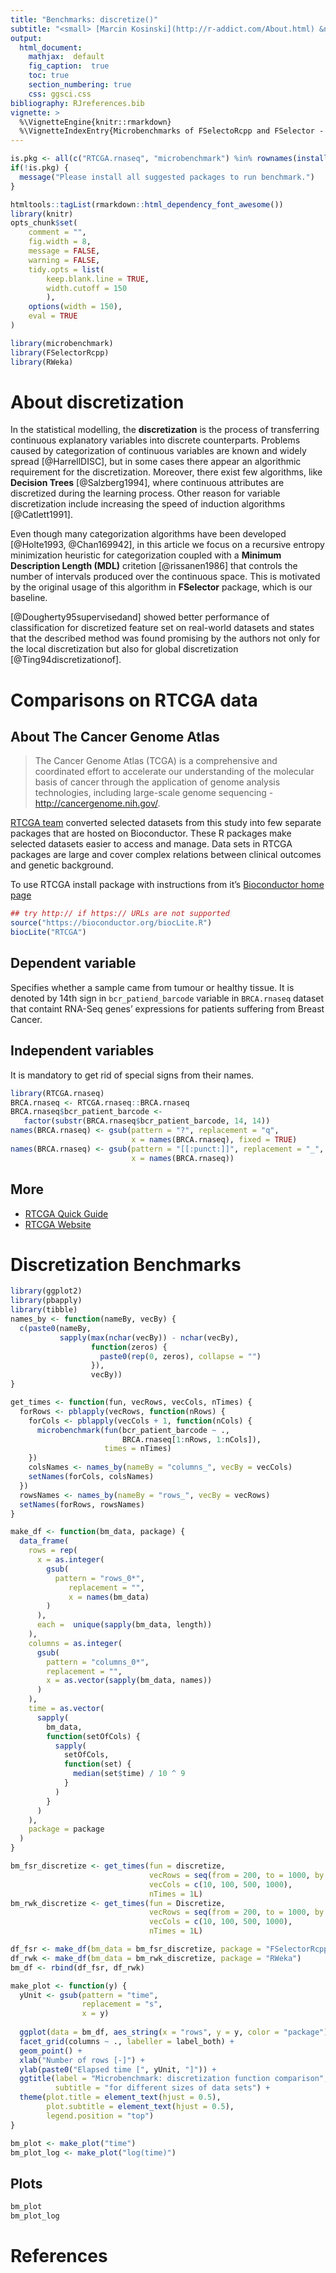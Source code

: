 ```yaml
---
title: "Benchmarks: discretize()"
subtitle: "<small> [Marcin Kosinski](http://r-addict.com/About.html) &nbsp;&nbsp;<a href='https://stackoverflow.com/users/3857701'><i class='fa fa-stack-overflow'></i></a>&nbsp;&nbsp;<a href='http://r-addict.com'><i class='fa fa-comment'></i></a>&nbsp;&nbsp;<a href='https://github.com/MarcinKosinski'><i class='fa fa-github'></i></a>&nbsp;&nbsp;<a href='mailto:m.p.kosinski@gmail.com'><i class='fa fa-envelope-o'></i></a> <br> [Krzysztof Slomczynski](https://www.linkedin.com/in/krzysztof-s%C5%82omczy%C5%84ski-20a364134) &nbsp;&nbsp;<a href='https://github.com/krzyslom'><i class='fa fa-github'></i></a>&nbsp;&nbsp;<a href='mailto:krzysztofslomczynski@gmail.com'><i class='fa fa-envelope-o'></i></a></small><br>"
output:
  html_document:
    mathjax:  default
    fig_caption:  true
    toc: true
    section_numbering: true
    css: ggsci.css
bibliography: RJreferences.bib
vignette: >
  %\VignetteEngine{knitr::rmarkdown}
  %\VignetteIndexEntry{Microbenchmarks of FSelectoRcpp and FSelector - discretization}
---
```


```r
is.pkg <- all(c("RTCGA.rnaseq", "microbenchmark") %in% rownames(installed.packages()))
if(!is.pkg) {
  message("Please install all suggested packages to run benchmark.")
}
```

```r
htmltools::tagList(rmarkdown::html_dependency_font_awesome())
library(knitr)
opts_chunk$set(
    comment = "",
    fig.width = 8, 
    message = FALSE,
    warning = FALSE,
    tidy.opts = list(
        keep.blank.line = TRUE,
        width.cutoff = 150
        ),
    options(width = 150),
    eval = TRUE
)
```

```r
library(microbenchmark)
library(FSelectorRcpp)
library(RWeka)
```

# About discretization

In the statistical modelling, the **discretization** is the process of transferring continuous explanatory variables into discrete counterparts. Problems caused by categorization of continuous variables are known and widely spread [@HarrellDISC], but in some cases there appear an algorithmic requirement for the discretization. Moreover, there exist few algorithms, like **Decision Trees** [@Salzberg1994], where continuous attributes are discretized during the learning process.  Other reason for variable discretization include increasing the speed of induction algorithms [@Catlett1991].

Even though many categorization algorithms have been developed [@Holte1993, @Chan169942], in this article we focus on a recursive entropy minimization heuristic for categorization coupled with a **Minimum Description Length (MDL)** critetion [@rissanen1986] that controls the number of intervals produced over the continuous space. This is motivated by the original usage of this algorithm in **FSelector** package, which is our baseline. 

[@Dougherty95supervisedand] showed better performance of classification for discretized feature set on real-world datasets and states that the described method was found promising by the authors not only for the local discretization but also for global discretization [@Ting94discretizationof].


# Comparisons on RTCGA data

## About The Cancer Genome Atlas

> The Cancer Genome Atlas (TCGA) is a comprehensive and coordinated effort to accelerate our understanding of the molecular basis of cancer through the application of genome analysis technologies, including large-scale genome sequencing - [http://cancergenome.nih.gov/](http://cancergenome.nih.gov/). 

[RTCGA team](https://github.com/orgs/RTCGA/people) converted selected datasets from this study into few separate packages that are hosted on Bioconductor. These R packages make selected datasets easier to access and manage. Data sets in RTCGA packages are large and cover complex relations between clinical outcomes and genetic background.

To use RTCGA install package with instructions from it's [Bioconductor home page](https://www.bioconductor.org/packages/RTCGA/)

```r
## try http:// if https:// URLs are not supported
source("https://bioconductor.org/biocLite.R")
biocLite("RTCGA")
```

## Dependent variable

Specifies whether a sample came from tumour or healthy tissue. It is denoted by 14th sign in `bcr_patiend_barcode` variable in `BRCA.rnaseq` dataset that containt RNA-Seq genes' expressions for patients suffering from Breast Cancer.

## Independent variables

It is mandatory to get rid of special signs from their names.

```r
library(RTCGA.rnaseq)
BRCA.rnaseq <- RTCGA.rnaseq::BRCA.rnaseq
BRCA.rnaseq$bcr_patient_barcode <- 
   factor(substr(BRCA.rnaseq$bcr_patient_barcode, 14, 14))
names(BRCA.rnaseq) <- gsub(pattern = "?", replacement = "q",
                           x = names(BRCA.rnaseq), fixed = TRUE)
names(BRCA.rnaseq) <- gsub(pattern = "[[:punct:]]", replacement = "_",
                           x = names(BRCA.rnaseq))
```

## More

- [RTCGA Quick Guide](http://r-addict.com/2016/05/04/RTCGA-Quick-Guide.html)
- [RTCGA Website](http://rtcga.github.io/RTCGA/)

# Discretization Benchmarks

```r
library(ggplot2)
library(pbapply)
library(tibble)
names_by <- function(nameBy, vecBy) {
  c(paste0(nameBy,
           sapply(max(nchar(vecBy)) - nchar(vecBy),
                  function(zeros) {
                    paste0(rep(0, zeros), collapse = "")
                  }), 
                  vecBy))
}

get_times <- function(fun, vecRows, vecCols, nTimes) {
  forRows <- pblapply(vecRows, function(nRows) {
    forCols <- pblapply(vecCols + 1, function(nCols) {
      microbenchmark(fun(bcr_patient_barcode ~ .,
                         BRCA.rnaseq[1:nRows, 1:nCols]),
                     times = nTimes)
    })
    colsNames <- names_by(nameBy = "columns_", vecBy = vecCols)
    setNames(forCols, colsNames)
  })
  rowsNames <- names_by(nameBy = "rows_", vecBy = vecRows)
  setNames(forRows, rowsNames)
}

make_df <- function(bm_data, package) {
  data_frame(
    rows = rep(
      x = as.integer(
        gsub(
          pattern = "rows_0*",
             replacement = "",
             x = names(bm_data)
        )
      ),
      each =  unique(sapply(bm_data, length))
    ),
    columns = as.integer(
      gsub(
        pattern = "columns_0*",
        replacement = "",
        x = as.vector(sapply(bm_data, names))
      )
    ),
    time = as.vector(
      sapply(
        bm_data,
        function(setOfCols) {
          sapply(
            setOfCols,
            function(set) {
              median(set$time) / 10 ^ 9
            }
          )
        }
      )
    ),
    package = package
  )
}

bm_fsr_discretize <- get_times(fun = discretize,
                               vecRows = seq(from = 200, to = 1000, by = 200),
                               vecCols = c(10, 100, 500, 1000),
                               nTimes = 1L)
bm_rwk_discretize <- get_times(fun = Discretize,
                               vecRows = seq(from = 200, to = 1000, by = 200),
                               vecCols = c(10, 100, 500, 1000),
                               nTimes = 1L)

df_fsr <- make_df(bm_data = bm_fsr_discretize, package = "FSelectorRcpp")
df_rwk <- make_df(bm_data = bm_rwk_discretize, package = "RWeka")
bm_df <- rbind(df_fsr, df_rwk)

make_plot <- function(y) {
  yUnit <- gsub(pattern = "time",
                replacement = "s",
                x = y)
  
  ggplot(data = bm_df, aes_string(x = "rows", y = y, color = "package")) +
  facet_grid(columns ~ ., labeller = label_both) +
  geom_point() +
  xlab("Number of rows [-]") +
  ylab(paste0("Elapsed time [", yUnit, "]")) +
  ggtitle(label = "Microbenchmark: discretization function comparison",
          subtitle = "for different sizes of data sets") +
  theme(plot.title = element_text(hjust = 0.5),
        plot.subtitle = element_text(hjust = 0.5),
        legend.position = "top")
}

bm_plot <- make_plot("time")
bm_plot_log <- make_plot("log(time)")
```

## Plots

```r
bm_plot
bm_plot_log
```

# References
